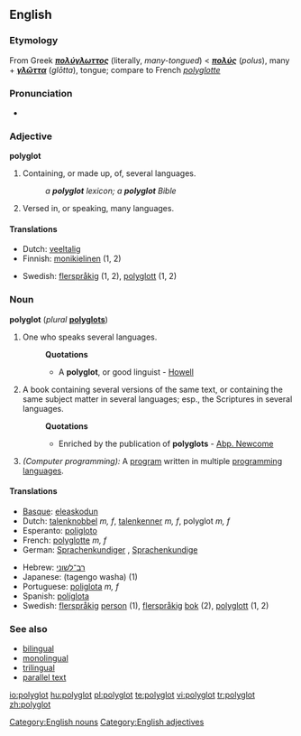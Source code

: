==English==

===Etymology===
From Greek '''''[[πολύγλωττος]]''''' (literally, ''many-tongued'') < '''''[[πολύς]]''''' (''polus''), many + '''''[[γλῶττα]]''''' (''glōtta''), tongue; compare to French ''[[polyglotte]]''

===Pronunciation===
* {{IPA|/pɒliːglɒt/}}

===Adjective===
'''polyglot'''

# Containing, or made up, of, several languages.
#:''a '''polyglot''' lexicon; a '''polyglot''' Bible''
# Versed in, or speaking, many languages.

====Translations====
{{top}}
*Dutch: [[veeltalig]]
*Finnish: [[monikielinen]] (1, 2)
{{mid}}
*Swedish: [[flerspråkig]] (1, 2), [[polyglott]] (1, 2)
{{bottom}}

===Noun===
'''polyglot''' (''plural'' '''[[polyglots]]''')

# One who speaks several languages.
#:'''Quotations'''
#:*A '''polyglot''', or good linguist - [[Howell]]
# A book containing several versions of the same text, or containing the same subject matter in several languages; esp., the Scriptures in several languages.
#:'''Quotations'''
#:*Enriched by the publication of '''polyglots''' - [[Abp. Newcome]]
# ''(Computer programming):'' A [[program]] written in multiple [[programming language]]s.

====Translations====
{{top}}
*[[Basque]]: [[eleaskodun]]
*Dutch: [[talenknobbel]] ''m, f'', [[talenkenner]] ''m, f'', polyglot ''m, f''
*Esperanto: [[poligloto]]
*French: [[polyglotte]] ''m, f''
*German: [[Sprachenkundiger]] {{m}}, [[Sprachenkundige]] {{f}}
{{mid}}
*Hebrew: [[רב־לשוני]]
*Japanese: {{JAchar|[[多言語話者]]}} (tagengo washa) (1)
*Portuguese: [[poliglota]] ''m, f''
*Spanish: [[políglota]] {{m}}
*Swedish: [[flerspråkig]] [[person]] {{c}} (1), [[flerspråkig]] [[bok]] {{c}} (2), [[polyglott]] {{c}} (1, 2)
{{bottom}}

===See also===
*[[bilingual]]
*[[monolingual]]
*[[trilingual]]
*[[parallel text]]

[[Category:English nouns]]
[[Category:English adjectives]]

[[io:polyglot]]
[[hu:polyglot]]
[[pl:polyglot]]
[[te:polyglot]]
[[vi:polyglot]]
[[tr:polyglot]]
[[zh:polyglot]]
